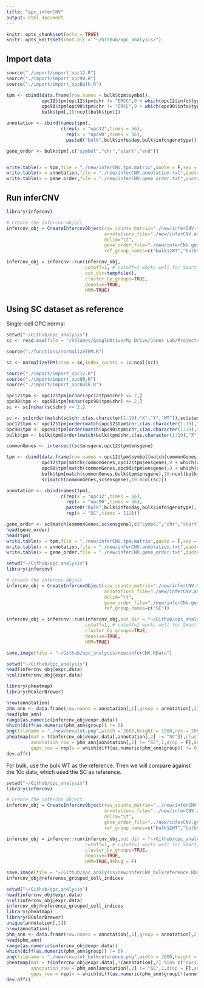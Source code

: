 ```yaml
---
title: "opc_inferCNV"
output: html_document
---
```


```r
knitr::opts_chunk$set(echo = TRUE)
knitr::opts_knit$set(root.dir = "~/Github/opc_analysis/")
```

## Import data

```r
source("./import/import_opc12.R")
source("./import/import_opc90.R")
source("./import/import_opcBulk.R")

tpm <- cbind(data.frame(row.names = bulk$tpm$symbol),
             opc12$tpm[opc12$tpm$chr != "ERCC",9 + which(opc12$info$type == "ten-cell")],
             opc90$tpm[opc90$tpm$chr != "ERCC",9 + which(opc90$info$type == "ten-cell")],
             bulk$tpm[,10:ncol(bulk$tpm)])

annotation <- cbind(names(tpm),
                    c(rep(x = "opc12",times = 56),
                      rep(x = "opc90",times = 56),
                      paste0("bulk",bulk$info$day,bulk$info$genotype)))

gene_order <- bulk$tpm[,c("symbol","chr","start","end")]


write.table(x = tpm,file = "./new/inferCNV.tpm.matrix",quote = F,sep = "\t")
write.table(x = annotation,file = "./new/inferCNV.annotation.txt",quote = F,sep = "\t",row.names = F,col.names = F)
write.table(x = gene_order,file = "./new/inferCNV.gene_order.txt",quote = F,sep = "\t",row.names = F,col.names = F)
```

## Run inferCNV

```r
library(infercnv)

# create the infercnv object
infercnv_obj = CreateInfercnvObject(raw_counts_matrix="./new/inferCNV.tpm.matrix",
                                    annotations_file="./new/inferCNV.annotation.txt",
                                    delim="\t",
                                    gene_order_file="./new/inferCNV.gene_order.txt",
                                    ref_group_names=c("bulk12WT","bulk90WT","bulk150WT"))

infercnv_obj = infercnv::run(infercnv_obj,
                             cutoff=1, # cutoff=1 works well for Smart-seq2, and cutoff=0.1 works well for 10x Genomics
                             out_dir=tempfile(), 
                             cluster_by_groups=TRUE, 
                             denoise=TRUE,
                             HMM=TRUE)
```


## Using SC dataset as reference

Single-cell OPC normal
```r
setwd("~/Github/opc_analysis")
sc <- read.csv(file = "/Volumes/GoogleDrive/My Drive/Janes Lab/Projects/Mouse glioma/RNA-seq/Singh et al 2018/janes_gse75330_rsem_counts.csv",stringsAsFactors = F)

source("./functions/normalizeTPM.R")

sc <- normalizeTPM(rsem = sc,index_counts = 10:ncol(sc))

source("./import/import_opc12.R")
source("./import/import_opc90.R")
source("./import/import_opcBulk.R")

opc12$tpm <- opc12$tpm[nchar(opc12$tpm$chr) <= 2,]
opc90$tpm <- opc90$tpm[nchar(opc90$tpm$chr) <= 2,]
sc <- sc[nchar(sc$chr) <= 2,]

sc <- sc[order(match(sc$chr,c(as.character(1:19),"X","Y","MT")),sc$start),]
opc12$tpm <- opc12$tpm[order(match(opc12$tpm$chr,c(as.character(1:19),"X","Y","MT")),opc12$tpm$start),]
opc90$tpm <- opc90$tpm[order(match(opc90$tpm$chr,c(as.character(1:19),"X","Y","MT")),opc90$tpm$start),]
bulk$tpm <- bulk$tpm[order(match(bulk$tpm$chr,c(as.character(1:19),"X","Y","MT")),bulk$tpm$start),]

commonGenes <- intersect(sc$ensgene,opc12$tpm$ensgene)

tpm <- cbind(data.frame(row.names = opc12$tpm$symbol[match(commonGenes,opc12$tpm$ensgene)]),
             opc12$tpm[match(commonGenes,opc12$tpm$ensgene),9 + which(opc12$info$type == "ten-cell")],
             opc90$tpm[match(commonGenes,opc90$tpm$ensgene),9 + which(opc90$info$type == "ten-cell")],
             bulk$tpm[match(commonGenes,bulk$tpm$ensgene),10:ncol(bulk$tpm)],
             sc[match(commonGenes,sc$ensgene),10:ncol(sc)])

annotation <- cbind(names(tpm),
                    c(rep(x = "opc12",times = 56),
                      rep(x = "opc90",times = 56),
                      paste0("bulk",bulk$info$day,bulk$info$genotype),
                      rep(x = "SC",times = 112)))

gene_order <- sc[match(commonGenes,sc$ensgene),c("symbol","chr","start","end")]
head(gene_order)
head(tpm)
write.table(x = tpm,file = "./new/inferCNV.tpm.matrix",quote = F,sep = "\t")
write.table(x = annotation,file = "./new/inferCNV.annotation.txt",quote = F,sep = "\t",row.names = F,col.names = F)
write.table(x = gene_order,file = "./new/inferCNV.gene_order.txt",quote = F,sep = "\t",row.names = F,col.names = F)

```

```r
setwd("~/Github/opc_analysis")
library(infercnv)

# create the infercnv object
infercnv_obj = CreateInfercnvObject(raw_counts_matrix="./new/inferCNV.tpm.matrix",
                                    annotations_file="./new/inferCNV.annotation.txt",
                                    delim="\t",
                                    gene_order_file="./new/inferCNV.gene_order.txt",
                                    ref_group_names=c("SC"))

infercnv_obj = infercnv::run(infercnv_obj,out_dir = "~/Github/opc_analysis/new",
                             cutoff=1, # cutoff=1 works well for Smart-seq2, and cutoff=0.1 works well for 10x Genomics
                             cluster_by_groups=TRUE, 
                             denoise=TRUE,
                             HMM=TRUE)

save.image(file = "~/Github/opc_analysis/new/inferCNV.RData")
```





```r
setwd("~/Github/opc_analysis")
head(infercnv_obj@expr.data)
ncol(infercnv_obj@expr.data)

library(pheatmap)
library(RColorBrewer)

nrow(annotation)
phm_ann <- data.frame(row.names = annotation[,1],group = annotation[,2])
head(phm_ann)
range(as.numeric(infercnv_obj@expr.data))
which(diff(as.numeric(phm_ann$group)) != 0)
png(filename = "./new/cnvplot.png",width = 2000,height = 1500,res = 200)
pheatmap(mat = t(infercnv_obj@expr.data[,annotation[,2] != "SC"]),cluster_cols = F,cluster_rows = F,show_colnames = F,show_rownames = F,color = brewer.pal(n = 3,name = "RdBu"),breaks = c(0,0.667,1.5,10),
         annotation_row = phm_ann[annotation[,2] != "SC",1,drop = F],annotation_col = infercnv_obj@gene_order[,1,drop = F],
         gaps_row = rep(x = which(diff(as.numeric(phm_ann$group)) != 0),each = 2))
dev.off()
```

For bulk, use the bulk WT as the reference. Then we will compare against the 10c data, which used the SC as reference.
```r

setwd("~/Github/opc_analysis")
library(infercnv)

# create the infercnv object
infercnv_obj = CreateInfercnvObject(raw_counts_matrix="../new/inferCNV.tpm.matrix",
                                    annotations_file="../new/inferCNV.annotation.txt",
                                    delim="\t",
                                    gene_order_file="../new/inferCNV.gene_order.txt",
                                    ref_group_names=c("bulk12WT","bulk90WT","bulk150WT"))

infercnv_obj = infercnv::run(infercnv_obj,out_dir = "~/Github/opc_analysis/new",
                             cutoff=1, # cutoff=1 works well for Smart-seq2, and cutoff=0.1 works well for 10x Genomics
                             cluster_by_groups=TRUE, 
                             denoise=TRUE,
                             HMM=TRUE,debug = F)

save.image(file = "~/Github/opc_analysis/new/inferCNV_bulkreference.RData")
infercnv_obj@reference_grouped_cell_indices
```

```r

setwd("~/Github/opc_analysis")
head(infercnv_obj@expr.data)
ncol(infercnv_obj@expr.data)
infercnv_obj@reference_grouped_cell_indices
library(pheatmap)
library(RColorBrewer)
unique(annotation[,2])
nrow(annotation)
phm_ann <- data.frame(row.names = annotation[,1],group = annotation[,2])
head(phm_ann)
range(as.numeric(infercnv_obj@expr.data))
which(diff(as.numeric(phm_ann$group)) != 0)
png(filename = "./new/cnvplot_bulkreference.png",width = 2000,height = 1500,res = 200)
pheatmap(mat = t(infercnv_obj@expr.data[,!(annotation[,2] %in% c("opc12","opc90","SC"))]),cluster_cols = F,cluster_rows = F,show_colnames = F,show_rownames = F,color = brewer.pal(n = 3,name = "RdBu"),breaks = c(0,0.667,1.5,10),
         annotation_row = phm_ann[annotation[,2] != "SC",1,drop = F],annotation_col = infercnv_obj@gene_order[,1,drop = F],
         gaps_row = rep(x = which(diff(as.numeric(phm_ann$group[!(annotation[,2] %in% c("opc12","opc90","SC"))])) != 0),each = 2))
dev.off()
```